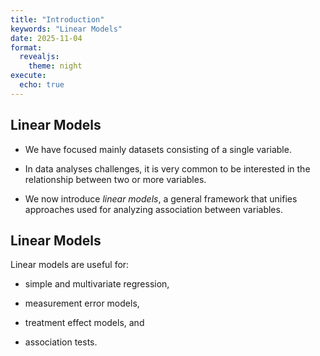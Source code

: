```yaml
---
title: "Introduction"
keywords: "Linear Models"
date: 2025-11-04
format:
  revealjs:
    theme: night
execute: 
  echo: true
---
```


## Linear Models

- We have focused mainly datasets consisting of a single variable.

- In data analyses challenges, it is very common to be interested in the relationship between two or more variables.

- We now introduce _linear models_, a general framework that unifies approaches used for analyzing association between variables.


## Linear Models

Linear models are useful for:

- simple and multivariate regression,

- measurement error models, 

- treatment effect models, and 

- association tests.




